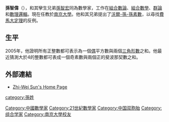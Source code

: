 '''孫智偉'''（{{bd|1965年|10月16日||}}），和其孿生兄弟[[孫智宏|孫智宏]]同為數學家，工作在[[組合數論|組合數論]]、[[組合數學|組合數學]]、[[群論|群論]]和[[數理邏輯|數理邏輯]]。現在任教於[[南京大學|南京大學]]。他和其兄弟提出了[[沃爾-孫-孫素數|沃爾-孫-孫素數]]，以尋找[[費馬大定理|費馬大定理]]的反例。

==生平==
2005年，他證明所有正整數都可表示為一個[[偶數|偶]]平方數與兩個[[三角形數|三角形數]]之和。他最近猜測大於4的整數都可表成一個奇素數與兩個正的斐波那契數之和。

==外部連結==
* [http://math.nju.edu.cn/~zwsun/ Zhi-Wei Sun's Home Page] {{Wayback|url=http://math.nju.edu.cn/~zwsun/ |date=20160418230710 }}

{{Authority control}}
{{DEFAULTSORT:S}}
[[Category:中國數學家|Category:中國數學家]]
[[Category:21世紀數學家|Category:21世紀數學家]]
[[Category:中国双胞胎|Category:中国双胞胎]]
[[Category:组合学家|Category:组合学家]]
[[Category:南京大學校友|Category:南京大學校友]]
[[category:孫姓|category:孫姓]]